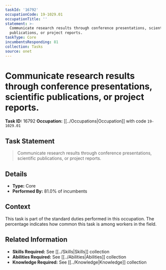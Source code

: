 ```yaml
---
taskId: '16792'
occupationCode: 19-1029.01
occupationTitle: ''
statement: >-
  Communicate research results through conference presentations, scientific
  publications, or project reports.
taskType: Core
incumbentsResponding: 81
collection: Tasks
source: onet
---
```

# Communicate research results through conference presentations, scientific publications, or project reports.

**Task ID:** 16792
**Occupation:** [[../Occupations|Occupation]] with code `19-1029.01`

## Task Statement

> Communicate research results through conference presentations, scientific publications, or project reports.

## Details

- **Type:** Core
- **Performed By:** 81.0% of incumbents

## Context

This task is part of the standard duties performed in this occupation. The percentage indicates how common this task is among workers in the field.

## Related Information

- **Skills Required:** See [[../Skills|Skills]] collection
- **Abilities Required:** See [[../Abilities|Abilities]] collection
- **Knowledge Required:** See [[../Knowledge|Knowledge]] collection
